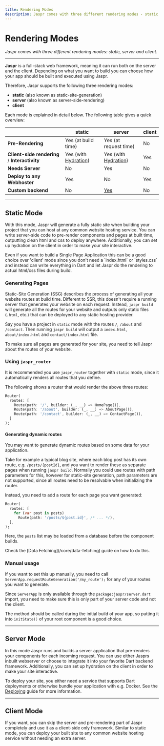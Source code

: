 ```yaml
---
title: Rendering Modes
description: Jaspr comes with three different rendering modes - static, server and client.
---
```


# Rendering Modes
*Jaspr comes with three different rendering modes: static, server and client.*

---

**Jaspr** is a full-stack web framework, meaning it can run both on the server and the client. Depending on what you
want to build you can choose how your app should be built and executed using Jaspr.

Therefore, Jaspr supports the following three rendering modes:

- **static** (also known as static-site-generation)
- **server** (also known as server-side-rendering)
- **client**

Each mode is explained in detail below. The following table gives a quick overview:

|                                               | **static**                                    | **server**                                    | **client** |
|:----------------------------------------------|-----------------------------------------------|-----------------------------------------------|------------|
| **Pre-Rendering**                             | Yes (at build time)                           | Yes (at request time)                         | No         |
| **Client-side rendering** / **Interactivity** | Yes (with [Hydration](/get_started/hydration)) | Yes (with [Hydration](/get_started/hydration)) | Yes        |
| **Needs Server**                              | No                                            | Yes                                           | No         |
| **Deploy to any Webhoster**                   | Yes                                           | No                                            | Yes        |
| **Custom backend**                            | No                                            | [Yes](/going_further/backend)                      | No         |

---

## Static Mode

With this mode, Jaspr will generate a fully static site when building your project that you can host at any common website hosting service.
You can write server-side code to pre-render components and pages at built time, outputting clean html and css to deploy anywhere.
Additionally, you can set up hydration on the client in order to make your site interactive.

<Info>
Even if you want to build a Single Page Application this can be a good choice over 'client' mode since you don't need
a `index.html` or `styles.css` and instead can write everything in Dart and let Jaspr do the rendering to actual html/css files during build.
</Info>

### Generating Pages

Static-Site Generation (SSG) describes the process of generating all your website routes at build time. Different to SSR, this doesn't require
a running server that generates your website on each request. Instead, `jaspr build` will generate all the routes for
your website and outputs only static files (`.html`, etc.) that can be deployed to any static hosting provider.

Say you have a project in `static` mode with the routes `/`, `/about` and `/contact`. Then running `jaspr build` will
output a `index.html`, `about/index.html` and `contact/index.html` file.

To make sure all pages are generated for your site, you need to tell Jaspr about the routes of your website.

### Using `jaspr_router`

It is recommended you use `jaspr_router` together with `static` mode, since it automatically renders all routes that you define.

The following shows a router that would render the above three routes:

```dart
Router(
  routes: [
    Route(path: '/', builder: (_, __) => HomePage()),
    Route(path: '/about', builder: (_, __) => AboutPage()),
    Route(path: '/contact', builder: (_, __) => ContactPage()),
  ]
);
```

#### Generating dynamic routes

You may want to generate dynamic routes based on some data for your application.

Take for example a typical blog site, where each blog post has its own route, e.g. `/posts/{postId}`, and you want
to render these as separate pages when running `jaspr build`. Normally you could use routes with path parameters for this,
however for static-site generation, path parameters are not supported, since all routes need to be resolvable when initializing the router.

Instead, you need to add a route for each page you want generated:

```dart
Router(
  routes: [
    for (var post in posts)
      Route(path: '/posts/${post.id}', /* ... */),
  ],
);
```

Here, the `posts` list may be loaded from a database before the component builds.

<Info>
Check the [Data Fetching](/core/data-fetching) guide on how to do this.
</Info>

### Manual usage

If you want to set this up manually, you need to call `ServerApp.requestRouteGeneration('/my_route');` for any of your
routes you want to generate.

Since `ServerApp` is only available through the `package:jaspr/server.dart` import, you need to make sure this is only part of your
server code and not the client.

The method should be called during the initial build of your app, so putting it into `initState()` of your root component is a good choice.

---

## Server Mode

In this mode Jaspr runs and builds a server application that pre-renders your components for each incoming request.
You can use either Jasprs inbuilt webserver or choose to integrate it into your favorite Dart backend framework.
Additionally, you can set up hydration on the client in order to make your site interactive.

To deploy your site, you either need a service that supports Dart deployments or otherwise bundle your application with
e.g. Docker. See the [Deploying](/core/deploying) guide for more information.

---

## Client Mode

If you want, you can skip the server and pre-rendering part of Jaspr completely and use it as a client-side only framework.
Similar to static mode, you can deploy your built site to any common website hosting service without needing an extra server.
